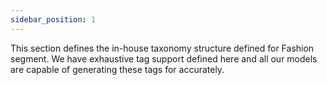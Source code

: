 ```yaml
---
sidebar_position: 1
---
```


This section defines the in-house taxonomy structure defined for Fashion segment. We have exhaustive tag support defined here and all our models are capable of generating these tags for accurately.

